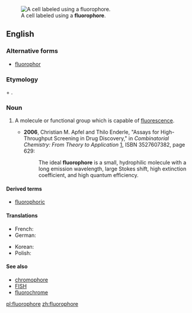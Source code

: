 [[Image:FISH 13 21.jpg|thumb|A cell labeled using a '''fluorophore'''.]]
==English==

===Alternative forms===
* [[fluorophor]]

===Etymology===
{{term|fluoro-|lang=en}} + {{term|-phore|lang=en}}.

===Noun===
{{en-noun}}
{{wikipedia}}

# {{context|biochemistry|lang=en}} A molecule or functional group which is capable of [[fluorescence]].
#* '''2006''', Christian M. Apfel and Thilo Enderle, "Assays for High-Throughput Screening in Drug Discovery," in ''Combinatorial Chemistry: From Theory to Application'' [http://books.google.com/books?id=LJHUbaMr1usC], ISBN 3527607382, page 629:
#*: The ideal '''fluorophore''' is a small, hydrophilic molecule with a long emission wavelength, large Stokes shift, high extinction coefficient, and high quantum efficiency.

====Derived terms====
* [[fluorophoric]]
====Translations====
{{trans-top|molecule capable of fluorescence}}
* French: {{t|fr|fluorophore|m}}
* German: {{t|de|Fluorophor|m}}
{{trans-mid}}
* Korean: {{t|ko|형광물질|tr=hyeonggwangmuljil}}
* Polish: {{t|pl|fluorofor}}
{{trans-bottom}}

====See also====
* [[chromophore]]
* [[FISH]]
* [[fluorochrome]]

[[pl:fluorophore]]
[[zh:fluorophore]]